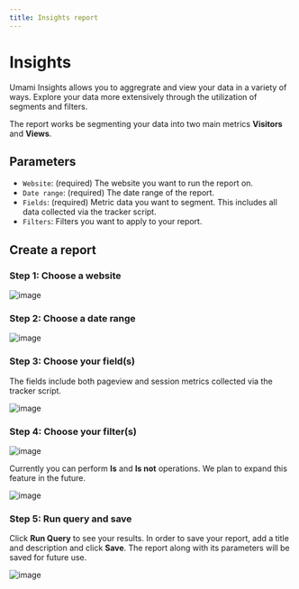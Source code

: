 ```yaml
---
title: Insights report
---
```


# Insights

Umami Insights allows you to aggregrate and view your data in a variety of ways.
Explore your data more extensively through the utilization of segments and filters.

The report works be segmenting your data into two main metrics **Visitors** and **Views**.

## Parameters

- `Website`: (required) The website you want to run the report on.
- `Date range`: (required) The date range of the report.
- `Fields`: (required) Metric data you want to segment. This includes all data collected via the tracker script.
- `Filters`: Filters you want to apply to your report.

## Create a report

### Step 1: Choose a website

![image](/images/docs/v2/insights-website.png)

### Step 2: Choose a date range

![image](/images/docs/v2/insights-date-range.png)

### Step 3: Choose your field(s)

The fields include both pageview and session metrics collected via the tracker script.

![image](/images/docs/v2/insights-fields.png)

### Step 4: Choose your filter(s)

![image](/images/docs/v2/insights-filter.png)

Currently you can perform **Is** and **Is not** operations. We plan to expand this feature in the future.

![image](/images/docs/v2/insights-filter-form.png)

### Step 5: Run query and save

Click **Run Query** to see your results. In order to save your report, add a title and description and click **Save**.
The report along with its parameters will be saved for future use.

![image](/images/docs/v2/insights-details.png)
